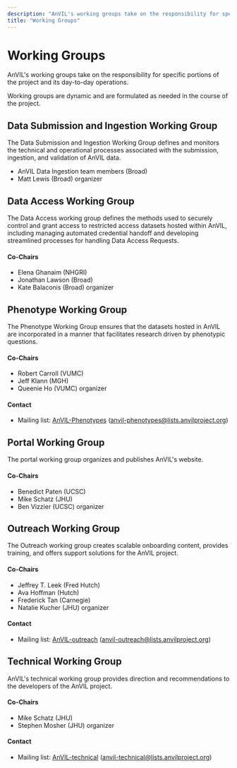 ```yaml
---
description: "AnVIL's working groups take on the responsibility for specific portions of the project and its day-to-day operations."
title: "Working Groups"
---
```


# Working Groups

<Alert icon={false} severity="info">
  AnVIL's working groups take on the responsibility for specific portions of the
  project and its day-to-day operations.
</Alert>

Working groups are dynamic and are formulated as needed in the course of the project.

## Data Submission and Ingestion Working Group

The Data Submission and Ingestion Working Group defines and monitors the technical and operational processes associated with the submission, ingestion, and validation of AnVIL data.

- AnVIL Data Ingestion team members (Broad)
- Matt Lewis (Broad) organizer

## Data Access Working Group

The Data Access working group defines the methods used to securely control and grant access to restricted access datasets hosted within AnVIL, including managing automated credential handoff and developing streamlined processes for handling Data Access Requests.

#### Co-Chairs

- Elena Ghanaim (NHGRI)
- Jonathan Lawson (Broad)
- Kate Balaconis (Broad) organizer

## Phenotype Working Group

The Phenotype Working Group ensures that the datasets hosted in AnVIL are incorporated in a manner that facilitates research driven by phenotypic questions.

#### Co-Chairs

- Robert Carroll (VUMC)
- Jeff Klann (MGH)
- Queenie Ho (VUMC) organizer

#### Contact

- Mailing list: [AnVIL-Phenotypes](https://lists.anvilproject.org/lists/anvil-phenotypes.lists.anvilproject.org/) ([anvil-phenotypes@lists.anvilproject.org](mailto:anvil-phenotypes@lists.anvilproject.org))

## Portal Working Group

The portal working group organizes and publishes AnVIL's website.

#### Co-Chairs

- Benedict Paten (UCSC)
- Mike Schatz (JHU)
- Ben Vizzier (UCSC) organizer

## Outreach Working Group

The Outreach working group creates scalable onboarding content, provides training, and offers support solutions for the AnVIL project.

#### Co-Chairs

- Jeffrey T. Leek (Fred Hutch)
- Ava Hoffman (Hutch)
- Frederick Tan (Carnegie)
- Natalie Kucher (JHU) organizer

#### Contact

- Mailing list: [AnVIL-outreach](https://lists.anvilproject.org/lists/anvil-outreach.lists.anvilproject.org/) ([anvil-outreach@lists.anvilproject.org](mailto:anvil-outreach@lists.anvilproject.org))

## Technical Working Group

AnVIL's technical working group provides direction and recommendations to the developers of the AnVIL project.

#### Co-Chairs

- Mike Schatz (JHU)
- Stephen Mosher (JHU) organizer

#### Contact

- Mailing list: [AnVIL-technical](https://lists.anvilproject.org/lists/anvil-technical.lists.anvilproject.org/) ([anvil-technical@lists.anvilproject.org](mailto:anvil-technical@lists.anvilproject.org))
